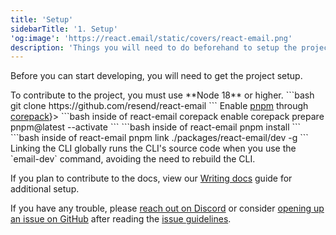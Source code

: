 ```yaml
---
title: 'Setup'
sidebarTitle: '1. Setup'
'og:image': 'https://react.email/static/covers/react-email.png'
description: 'Things you will need to do beforehand to setup the project'
---
```


Before you can start developing, you will need to get the project setup.

<Info>
To contribute to the project, you must use **Node 18** or higher.
</Info>

<Steps>
  <Step title="Clone the repository">
    ```bash
    git clone https://github.com/resend/react-email
    ```
  </Step>
  <Step title={<>Enable <a href="https://pnpm.io/">pnpm</a> through <a href="https://github.com/nodejs/corepack">corepack</a></>}>
    ```bash inside of react-email
    corepack enable
    corepack prepare pnpm@latest --activate
    ```
  </Step>
  <Step title="Install all the dependencies">
    ```bash inside of react-email
    pnpm install
    ```
  </Step>
  <Step title="Link email-dev CLI globally">
    ```bash inside of react-email
    pnpm link ./packages/react-email/dev -g
    ```
    <Note>
    Linking the CLI globally runs the CLI's source code when you use the `email-dev` command, avoiding the need to rebuild the CLI.
    </Note>
  </Step>
</Steps>

If you plan to contribute to the docs, view our [Writing docs](/contributing/development-workflow/5-writing-docs) guide for additional setup.

If you have any trouble, please [reach out on Discord](https://discord.com/invite/n2pWEjjNnD) or consider [opening up an issue on GitHub](https://github.com/resend/react-email/issues/new?assignees=&labels=Type%3A+Bug&projects=&template=1.bug_report.yml) after reading the [issue guidelines](/contributing/opening-issues).
